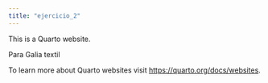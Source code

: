```yaml
---
title: "ejercicio_2"
---
```


This is a Quarto website.

Para Galia textil


To learn more about Quarto websites visit <https://quarto.org/docs/websites>.
